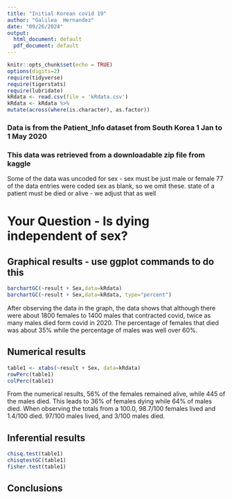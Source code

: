 ```yaml
---
title: "Initial Korean covid 19"
author: "Galilea  Hernandez"
date: "09/26/2024"
output:
  html_document: default
  pdf_document: default
---
```


```r
knitr::opts_chunk$set(echo = TRUE)
options(digits=2)
require(tidyverse)
require(tigerstats)
require(lubridate)
kRdata <- read.csv(file = 'kRdata.csv')
kRdata <- kRdata %>%
mutate(across(where(is.character), as.factor))

```
### Data is from the Patient_Info dataset from South Korea 1 Jan to 1 May 2020
### This data was retrieved from a downloadable zip file from kaggle

Some of the data was uncoded for sex - sex must be just male or female
77 of the data entries were coded sex  as blank, so we omit these.
state of a patient must be died or alive - we adjust that as well   
  
# Your Question - Is dying independent of sex?






## Graphical results - use ggplot commands to do this  
```r
barchartGC(~result + Sex,data=kRdata)
barchartGC(~result + Sex,data=kRdata, type="percent")

```

After observing the data in the graph, the data shows that although there were about 1800 females to 1400 males that contracted covid, twice as many males died form covid in 2020. The percentage of females that died was about 35% while the percentage of males was well over 60%.
  





  
## Numerical results
```r
table1 <- xtabs(~result + Sex, data=kRdata)
rowPerc(table1)
colPerc(table1)
```

From the numerical results, 56% of the females remained alive, while 445 of the males died. This leads to 36% of females dying while 64% of males died. When observing the totals from a 100.0, 98.7/100 females lived and 1.4/100 died. 97/100 males lived, and 3/100 males died.

## Inferential results 
```r
chisq.test(table1)
chisqtestGC(table1)
fisher.test(table1)
```



## Conclusions

